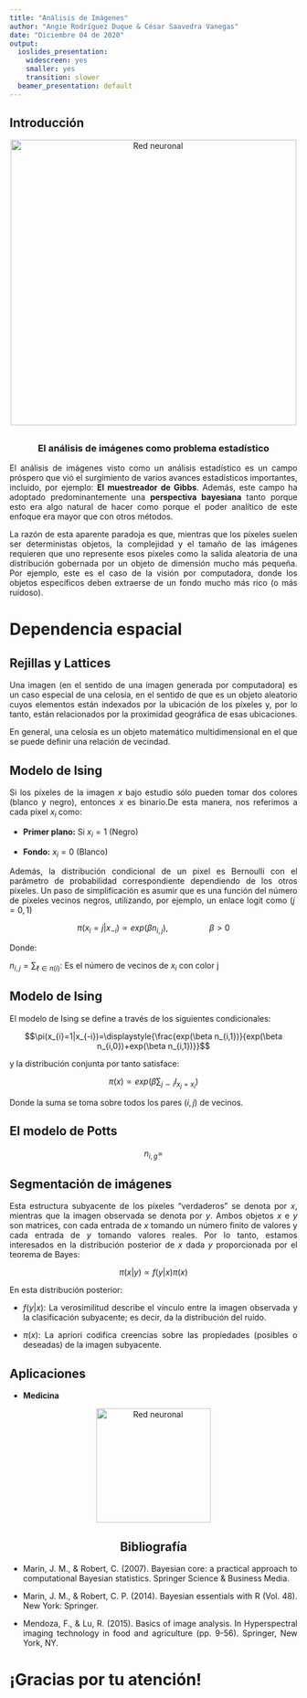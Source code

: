 ```yaml
---
title: "Análisis de Imágenes"
author: "Angie Rodríguez Duque & César Saavedra Vanegas"
date: "Diciembre 04 de 2020"
output:
  ioslides_presentation:
    widescreen: yes
    smaller: yes
    transition: slower
  beamer_presentation: default
---
```


## Introducción
<div style="text-align: justify">

<center>
![](4.gif "Red neuronal"){width=500px}
<div>

##
### **El análisis de imágenes como problema estadístico**

<div style="text-align: justify">

El análisis de imágenes visto como un análisis estadístico es un campo próspero que vió el surgimiento de varios avances estadísticos importantes, incluido, por ejemplo: **El muestreador de Gibbs**. Además, este campo ha adoptado predominantemente una **perspectiva bayesiana** tanto porque esto era algo natural de hacer como porque el poder analítico de este enfoque era mayor que con otros métodos. 

La razón de esta aparente paradoja es que, mientras que los píxeles suelen ser deterministas objetos, la complejidad y el tamaño de las imágenes requieren que uno represente esos píxeles como la salida aleatoria de una distribución gobernada por un objeto de dimensión mucho más pequeña. Por ejemplo, este es el caso de la visión por computadora, donde los objetos específicos deben extraerse de un fondo mucho más rico (o más ruidoso).

<div>

# Dependencia espacial

## Rejillas y Lattices
<div style="text-align: justify">
Una imagen (en el sentido de una imagen generada por computadora) es un caso especial de una celosía, en el sentido de que es un objeto aleatorio cuyos elementos están indexados por la ubicación de los píxeles y, por lo tanto, están relacionados por la proximidad geográfica de esas ubicaciones. 

En general, una celosía es un objeto matemático multidimensional en el que se puede definir una relación de vecindad.

<div>

## Modelo de Ising

<div style="text-align: justify">

Si los píxeles de la imagen $x$ bajo estudio sólo pueden tomar dos colores (blanco y negro), entonces $x$ es binario.De esta manera, nos referimos a cada pixel $x_{i}$ como:

+ **Primer plano:** Si $x_{i}=1$ (Negro)

- **Fondo:** $x_{i}=0$ (Blanco)

Además, la distribución condicional de un pixel es Bernoulli con el parámetro de probabilidad correspondiente dependiendo de los otros píxeles. Un paso de simplificación es asumir que es una función del número de píxeles vecinos negros, utilizando, por ejemplo, un enlace logit como $(j=0,1)$

$$\pi(x_{i}=j|x_{-i})\varpropto exp(\beta n_{i,j}), \hspace{2cm} \beta >0$$

Donde:

$n_{i,j}=\sum_{\ell \in n(i)}:$ Es el número de vecinos de $x_{i}$ con color j

<div>

## Modelo de Ising

<div style="text-align: justify">

El modelo de Ising se define a través de los siguientes condicionales:


$$\pi(x_{i}=1|x_{-i})=\displaystyle{\frac{exp(\beta n_{i,1})}{exp(\beta n_{i,0})+exp(\beta n_{i,1})}}$$

y la distribución conjunta por tanto satisface:

$$\pi(x)\varpropto exp\left(\beta \sum_{j\sim i} I_{x_{j}=x_{i}}\right)$$

Donde la suma se toma sobre todos los pares $(i,j)$ de vecinos.

<div>

## El modelo de Potts

<div style="text-align: justify">

$$n_{i,g}=$$

<div>

## Segmentación de imágenes

<div style="text-align: justify">

Esta estructura subyacente de los píxeles "verdaderos" se denota por $x$, mientras que la imagen observada se denota por $y$. Ambos objetos $x$ e $y$ son matrices, con cada entrada de $x$ tomando un número finito de valores y cada entrada de $y$ tomando valores reales. Por lo tanto, estamos interesados en la distribución posterior de $x$ dada $y$ proporcionada por el teorema de Bayes:

$$\pi(x|y)\varpropto f(y|x)\pi(x)$$

En esta distribución posterior:

+ $f(y|x)$: La verosimilitud describe el vínculo entre la imagen observada y la clasificación subyacente; es decir, da la distribución del ruido.

- $\pi(x)$: La apriori codifica creencias sobre las propiedades (posibles o deseadas) de la imagen subyacente.

<div>

## Aplicaciones

<div style="text-align: justify">

+ **Medicina**



<center>
![](medical.jpeg "Red neuronal"){height=200px}

<div>

## Bibliografía

<div style="text-align: justify">

+ Marin, J. M., & Robert, C. (2007). Bayesian core: a practical approach to computational Bayesian statistics. Springer Science & Business Media.

- Marin, J. M., & Robert, C. P. (2014). Bayesian essentials with R (Vol. 48). New York: Springer.

+ Mendoza, F., & Lu, R. (2015). Basics of image analysis. In Hyperspectral imaging technology in food and agriculture (pp. 9-56). Springer, New York, NY.


<div>

# ¡Gracias por tu atención!
